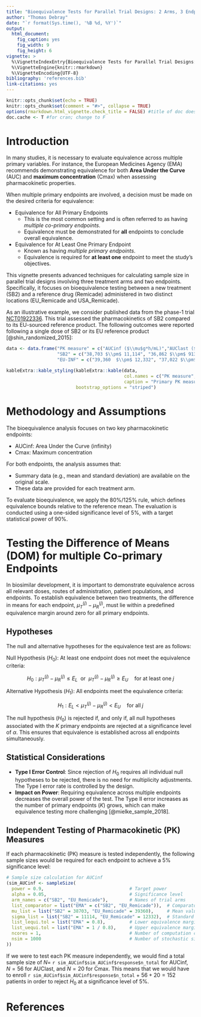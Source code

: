 ```yaml
---
title: "Bioequivalence Tests for Parallel Trial Designs: 2 Arms, 3 Endpoints"
author: "Thomas Debray"
date: "`r format(Sys.time(), '%B %d, %Y')`"
output: 
  html_document:
    fig_caption: yes
    fig_width: 9
    fig_height: 6
vignette: >
  %\VignetteIndexEntry{Bioequivalence Tests for Parallel Trial Designs: 2 Arms, 3 Endpoints}
  %\VignetteEngine{knitr::rmarkdown}
  %\VignetteEncoding{UTF-8}
bibliography: 'references.bib'
link-citations: yes
---
```


```r
knitr::opts_chunk$set(echo = TRUE)
knitr::opts_chunk$set(comment = "#>", collapse = TRUE)
options(rmarkdown.html_vignette.check_title = FALSE) #title of doc does not match vignette title
doc.cache <- T #for cran; change to F
```

# Introduction

In many studies, it is necessary to evaluate equivalence across multiple primary variables. For instance, the European Medicines Agency (EMA) recommends demonstrating equivalence for both **Area Under the Curve** (AUC) and **maximum concentration** (Cmax) when assessing pharmacokinetic properties.

When multiple primary endpoints are involved, a decision must be made on the desired criteria for equivalence:

* Equivalence for All Primary Endpoints
  * This is the most common setting and is often referred to as having *multiple co-primary endpoints*.
  * Equivalence must be demonstrated for **all** endpoints to conclude overall equivalence.
* Equivalence for At Least One Primary Endpoint
  * Known as having *multiple primary endpoints*.
  * Equivalence is required for **at least one** endpoint to meet the study's objectives.

This vignette presents advanced techniques for calculating sample size in parallel trial designs involving three treatment arms and two endpoints. Specifically, it focuses on bioequivalence testing between a new treatment (SB2) and a reference drug (Remicade) administered in two distinct locations (EU_Remicade and USA_Remicade).

As an illustrative example, we consider published data from the phase-1 trial [NCT01922336](https://clinicaltrials.gov/study/NCT01922336#study-overview). This trial assessed the pharmacokinetics of SB2 compared to its EU-sourced reference product. The following outcomes were reported following a single dose of SB2 or its EU reference product [@shin_randomized_2015]:

```r
data <- data.frame("PK measure" = c("AUCinf ($\\mu$g*h/mL)","AUClast ($\\mu$g*h/mL)","Cmax ($\\mu$g/mL)"),
                   "SB2" = c("38,703 $\\pm$ 11,114", "36,862 $\\pm$ 9133", "127.0 $\\pm$ 16.9"), 
                   "EU-INF" = c("39,360  $\\pm$ 12,332", "37,022 $\\pm$ 9398", "126.2 $\\pm$ 17.9"))

kableExtra::kable_styling(kableExtra::kable(data, 
                                            col.names = c("PK measure", "SB2", "Remicade (EU)"),
                                            caption = "Primary PK measures between test and reference product. Data represent arithmetic mean +- standard deviation."),
                          bootstrap_options = "striped")
```

# Methodology and Assumptions

The bioequivalence analysis focuses on two key pharmacokinetic endpoints:

* AUCinf: Area Under the Curve (infinity)
* Cmax: Maximum concentration

For both endpoints, the analysis assumes that:

* Summary data (e.g., mean and standard deviation) are available on the original scale.
* These data are provided for each treatment arm.

To evaluate bioequivalence, we apply the $80\%/125\%$ rule, which defines equivalence bounds relative to the reference mean. The evaluation is conducted using a one-sided significance level of 5\%, with a target statistical power of 90\%.

# Testing the Difference of Means (DOM) for multiple Co-primary Endpoints
In biosimilar development, it is important to demonstrate equivalence across all relevant doses, routes of administration, patient populations, and endpoints. To establish equivalence between two treatments, the difference in means for each endpoint, $\mu_{T}^{(j)} - \mu_{R}^{(j)}$, must lie within a predefined equivalence margin around zero for all primary endpoints.

## Hypotheses
The null and alternative hypotheses for the equivalence test are as follows:

Null Hypothesis ($H_0$): At least one endpoint does not meet the equivalence criteria:
 
$$H_0: \mu_T^{(j)} - \mu_R^{(j)} \le E_L ~~ \text{or}~~ \mu_T^{(j)} - \mu_R^{(j)} \ge E_U \quad \text{for at least one}\;j$$

Alternative Hypothesis ($H_1$): All endpoints meet the equivalence criteria:

$$H_1: E_L<\mu_{T}^{(j)}-\mu_{R}^{(j)} < E_U \quad\text{for all}\;j$$

The null hypothesis ($H_0$) is rejected if, and only if, all null hypotheses associated with the $K$ primary endpoints are rejected at a significance level of $\alpha$. This ensures that equivalence is established across all endpoints simultaneously.

## Statistical Considerations

* **Type I Error Control**: Since rejection of $H_0$ requires all individual null hypotheses to be rejected, there is no need for multiplicity adjustments. The Type I error rate is controlled by the design.
* **Impact on Power**: Requiring equivalence across multiple endpoints decreases the overall power of the test. The Type II error increases as the number of primary endpoints ($K$) grows, which can make equivalence testing more challenging [@mielke_sample_2018].

## Independent Testing of Pharmacokinetic (PK) Measures
If each pharmacokinetic (PK) measure is tested independently, the following sample sizes would be required for each endpoint to achieve a 5\% significance level:

```r
# Sample size calculation for AUCinf
(sim_AUCinf <- sampleSize(
  power = 0.9,                                # Target power
  alpha = 0.05,                               # Significance level
  arm_names = c("SB2", "EU_Remicade"),        # Names of trial arms
  list_comparator = list("EMA" = c("SB2", "EU_Remicade")),  # Comparator configuration
  mu_list = list("SB2" = 38703, "EU_Remicade" = 39360),     # Mean values
  sigma_list = list("SB2" = 11114, "EU_Remicade" = 12332),  # Standard deviation values
  list_lequi.tol = list("EMA" = 0.8),         # Lower equivalence margin
  list_uequi.tol = list("EMA" = 1 / 0.8),     # Upper equivalence margin
  ncores = 1,                                 # Number of computation cores
  nsim = 1000                                 # Number of stochastic simulations
))
```


If we were to test each PK measure independently, we would find a total sample size of $N=$ `r sim_AUCinf$sim_AUCinf$response$n_total` for AUCinf, $N=56$ for AUClast, and $N=20$ for Cmax. This means that we would have to enroll `r sim_AUCinf$sim_AUCinf$response$n_total` + $56+20 = 152$ patients in order to reject $H_0$ at a significance level of 5\%.



# References
